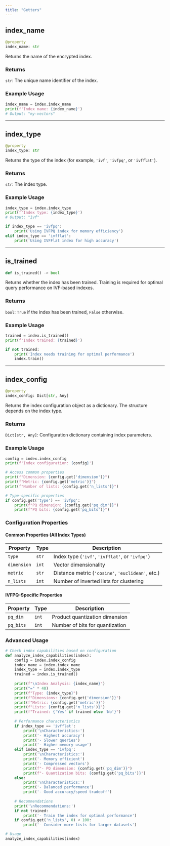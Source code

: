 ```yaml
---
title: "Getters"
---
```


## index_name

```python
@property
index_name: str
```

Returns the name of the encrypted index.

### Returns

`str`: The unique name identifier of the index.

### Example Usage

```python
index_name = index.index_name
print(f'Index name: {index_name}')
# Output: "my-vectors"
```

---

## index_type

```python
@property
index_type: str
```

Returns the type of the index (for example, `'ivf'`, `'ivfpq'`, or `'ivfflat'`).

### Returns

`str`: The index type.

### Example Usage

```python
index_type = index.index_type
print(f'Index type: {index_type}')
# Output: "ivf"

if index_type == 'ivfpq':
    print('Using IVFPQ index for memory efficiency')
elif index_type == 'ivfflat':
    print('Using IVFFlat index for high accuracy')
```

---

## is_trained

```python
def is_trained() -> bool
```

Returns whether the index has been trained. Training is required for optimal query performance on IVF-based indexes.

### Returns

`bool`: `True` if the index has been trained, `False` otherwise.

### Example Usage

```python
trained = index.is_trained()
print(f'Index trained: {trained}')

if not trained:
    print('Index needs training for optimal performance')
    index.train()
```

---

## index_config

```python
@property
index_config: Dict[str, Any]
```

Returns the index configuration object as a dictionary. The structure depends on the index type.

### Returns

`Dict[str, Any]`: Configuration dictionary containing index parameters.

### Example Usage

```python
config = index.index_config
print(f'Index configuration: {config}')

# Access common properties
print(f"Dimension: {config.get('dimension')}")
print(f"Metric: {config.get('metric')}")
print(f"Number of lists: {config.get('n_lists')}")

# Type-specific properties
if config.get('type') == 'ivfpq':
    print(f"PQ dimension: {config.get('pq_dim')}")
    print(f"PQ bits: {config.get('pq_bits')}")
```

### Configuration Properties

#### Common Properties (All Index Types)

| Property | Type | Description |
|----------|------|-------------|
| `type` | `str` | Index type (`'ivf'`, `'ivfflat'`, or `'ivfpq'`) |
| `dimension` | `int` | Vector dimensionality |
| `metric` | `str` | Distance metric (`'cosine'`, `'euclidean'`, etc.) |
| `n_lists` | `int` | Number of inverted lists for clustering |

#### IVFPQ-Specific Properties

| Property | Type | Description |
|----------|------|-------------|
| `pq_dim` | `int` | Product quantization dimension |
| `pq_bits` | `int` | Number of bits for quantization |

### Advanced Usage

```python
# Check index capabilities based on configuration
def analyze_index_capabilities(index):
    config = index.index_config
    index_name = index.index_name
    index_type = index.index_type
    trained = index.is_trained()
    
    print(f"\nIndex Analysis: {index_name}")
    print("=" * 40)
    print(f"Type: {index_type}")
    print(f"Dimensions: {config.get('dimension')}")
    print(f"Metric: {config.get('metric')}")
    print(f"Lists: {config.get('n_lists')}")
    print(f"Trained: {'Yes' if trained else 'No'}")
    
    # Performance characteristics
    if index_type == 'ivfflat':
        print('\nCharacteristics:')
        print('- Highest accuracy')
        print('- Slower queries')
        print('- Higher memory usage')
    elif index_type == 'ivfpq':
        print('\nCharacteristics:')
        print('- Memory efficient')
        print('- Compressed vectors')
        print(f"- PQ dimension: {config.get('pq_dim')}")
        print(f"- Quantization bits: {config.get('pq_bits')}")
    else:
        print('\nCharacteristics:')
        print('- Balanced performance')
        print('- Good accuracy/speed tradeoff')
    
    # Recommendations
    print('\nRecommendations:')
    if not trained:
        print('- Train the index for optimal performance')
    if config.get('n_lists', 0) < 100:
        print('- Consider more lists for larger datasets')

# Usage
analyze_index_capabilities(index)
```